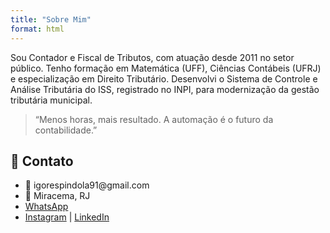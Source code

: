 ```yaml
---
title: "Sobre Mim"
format: html
---
```


Sou Contador e Fiscal de Tributos, com atuação desde 2011 no setor público. Tenho formação em Matemática (UFF), Ciências Contábeis (UFRJ) e especialização em Direito Tributário. Desenvolvi o Sistema de Controle e Análise Tributária do ISS, registrado no INPI, para modernização da gestão tributária municipal.

> “Menos horas, mais resultado. A automação é o futuro da contabilidade.”

## 📎 Contato

- 📧 igorespindola91@gmail.com  
- 📍 Miracema, RJ  
- [<i class="bi bi-whatsapp"></i> WhatsApp](https://wa.me/5522992486787)
- [<i class="bi bi-instagram"></i> Instagram](https://www.instagram.com/idespindola) | [<i class="bi bi-linkedin"></i> LinkedIn](https://www.linkedin.com/in/idespindola)


